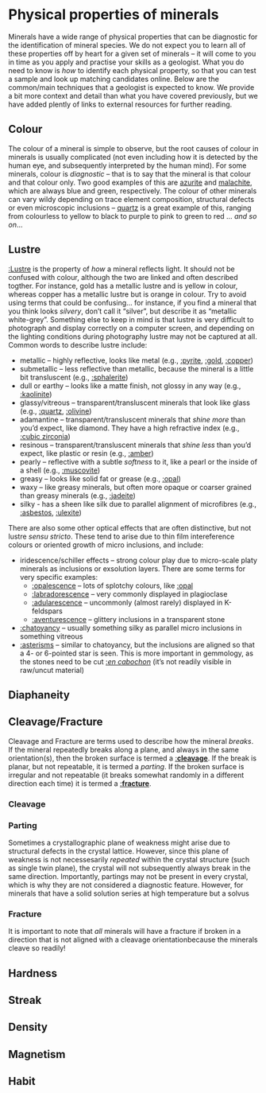 # Physical properties of minerals {.unnumbered}
Minerals have a wide range of physical properties that can be diagnostic for the identification of mineral species. We do not expect you to learn all of these properties off by heart for a given set of minerals -- it will come to you in time as you apply and practise your skills as a geologist. What you do need to know is *how* to identify each physical property, so that you can test a sample and look up matching candidates online. Below are the common/main techniques that a geologist is expected to know. We provide a bit more context and detail than what you have covered previously, but we have added plently of links to external resources for further reading.

## Colour
The colour of a mineral is simple to observe, but the root causes of colour in minerals is usually complicated (not even including how it is detected by the human eye, and subsequently interpreted by the human mind). For some minerals, colour is *diagnostic* -- that is to say that the mineral is that colour and that colour only. Two good examples of this are [azurite](https://en.wikipedia.org/wiki/Azurite) and [malachite](https://en.wikipedia.org/wiki/Malachite), which are always blue and green, respectively. The colour of other minerals can vary wildy depending on trace element composition, structural defects or even microscopic inclusions -- [quartz](https://en.wikipedia.org/wiki/Quartz) is a great example of this, ranging from colourless to yellow to black to purple to pink to green to red ... *and so on*...

## Lustre
[:Lustre](https://en.wikipedia.org/wiki/Lustre_(mineralogy)) is the property of *how* a mineral reflects light. It should not be confused with colour, although the two are linked and often described togther. For instance, gold has a metallic lustre and is yellow in colour, whereas copper has a metallic lustre but is orange in colour. Try to avoid using terms that could be confusing... for instance, if you find a mineral that you think looks *silvery*, don't call it "silver", but describe it as "metallic white-grey". Something else to keep in mind is that lustre is very difficult to photograph and display correctly on a computer screen, and depending on the lighting conditions during photography lustre may not be captured at all. Common words to describe lustre include:

- metallic -- highly reflective, looks like metal (e.g., [:pyrite](https://en.wikipedia.org/wiki/Pyrite), [:gold](https://en.wikipedia.org/wiki/Gold), [:copper](https://en.wikipedia.org/wiki/Copper))
- submetallic -- less reflective than metallic, because the mineral is a little bit transluscent (e.g., [:sphalerite](https://en.wikipedia.org/wiki/Sphalerite))
- dull or earthy -- looks like a matte finish, not glossy in any way (e.g., [:kaolinite](https://en.wikipedia.org/wiki/Kaolinite))
- glassy/vitreous -- transparent/transluscent minerals that look like glass (e.g., [:quartz](https://en.wikipedia.org/wiki/Quartz), [:olivine](https://en.wikipedia.org/wiki/Olivine))
- adamantine -- transparent/transluscent minerals that *shine more* than you'd expect, like diamond. They have a high refractive index (e.g., [:cubic zirconia](https://en.wikipedia.org/wiki/Cubic_zirconia))
- resinous -- transparent/transluscent minerals that *shine less* than you'd expect, like plastic or resin (e.g., [:amber](https://en.wikipedia.org/wiki/Amber))  
- pearly -- reflective with a subtle *softness* to it, like a pearl or the inside of a shell (e.g., [:muscovite](https://en.wikipedia.org/wiki/Muscovite))
- greasy -- looks like solid fat or grease (e.g., [:opal](https://en.wikipedia.org/wiki/Opal))
- waxy -- like greasy minerals, but often more opaque or coarser grained than greasy minerals (e.g., [:jadeite](https://en.wikipedia.org/wiki/Jadeite))
- silky - has a sheen like silk due to parallel alignment of microfibres (e.g., [:asbestos](https://en.wikipedia.org/wiki/Asbestos), [:ulexite](https://en.wikipedia.org/wiki/Ulexite))

There are also some other optical effects that are often distinctive, but not lustre *sensu stricto*. These tend to arise due to thin film intereference colours or oriented growth of micro inclusions, and include:

- iridescence/schiller effects -- strong colour play due to micro-scale platy minerals as inclusions or exsolution layers. There are some terms for very specific examples:
    - [:opalescence](https://en.wikipedia.org/wiki/Opalescence) -- lots of splotchy colours, like [:opal](https://en.wikipedia.org/wiki/Opal)
    - [:labradorescence](https://en.wikipedia.org/wiki/Labradorite) -- very commonly displayed in plagioclase
    - [:adularescence](https://en.wikipedia.org/wiki/Adularescence) -- uncommonly (almost rarely) displayed in K-feldspars
    - [:aventurescence](https://en.wikipedia.org/wiki/Aventurescence) -- glittery inclusions in a transparent stone 
- [:chatoyancy](https://en.wikipedia.org/wiki/Chatoyancy) -- usually something silky as parallel micro inclusions in something vitreous
- [:asterisms](https://en.wikipedia.org/wiki/Asterism_(gemology)) -- similar to chatoyancy, but the inclusions are aligned so that a 4- or 6-pointed star is seen. This is more important in gemmology, as the stones need to be cut [:*en cabochon*](https://en.wikipedia.org/wiki/Cabochon) (it's not readily visible in raw/uncut material)


## Diaphaneity


## Cleavage/Fracture
Cleavage and Fracture are terms used to describe how the mineral *breaks*. If the mineral repeatedly breaks along a plane, and always in the same orientation(s), then the broken surface is termed a [:**cleavage**](https://en.wikipedia.org/wiki/Cleavage_(crystal)). If the break is planar, but not repeatable, it is termed a *parting*. If the broken surface is irregular and not repeatable (it breaks somewhat randomly in a different direction each time) it is termed a [:**fracture**](https://en.wikipedia.org/wiki/Fracture_(mineralogy)). 

### Cleavage


### Parting
Sometimes a crystallographic plane of weakness might arise due to structural defects in the crystal lattice. However, since this plane of weakness is not necessesarily *repeated* within the crystal structure (such as single twin plane), the crystal will not subsequently always break in the same direction. Importantly, partings may not be present in every crystal, which is why they are not considered a diagnostic feature. However, for minerals that have a solid solution series at high temperature but a solvus 

### Fracture
It is important to note that *all* minerals will have a fracture if broken in a direction that is not aligned with a cleavage orientationbecause the minerals cleave so readily! 


## Hardness

## Streak

## Density

## Magnetism

## Habit
